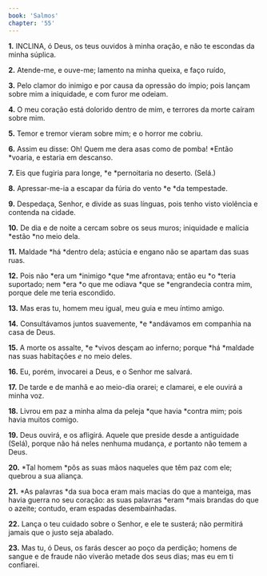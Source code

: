 ```yaml
---
book: 'Salmos'
chapter: '55'
---
```


**1.** INCLINA, ó Deus, os teus ouvidos à minha oração, e não te escondas da minha súplica.

**2.** Atende-me, e ouve-me; lamento na minha queixa, e faço ruído,

**3.** Pelo clamor do inimigo e por causa da opressão do ímpio; pois lançam sobre mim a iniquidade, e com furor me odeiam.

**4.** O meu coração está dolorido dentro de mim, e terrores da morte caíram sobre mim.

**5.** Temor e tremor vieram sobre mim; e o horror me cobriu.

**6.** Assim eu disse: Oh! Quem me dera asas como de pomba! *Então *voaria, e estaria em descanso.

**7.** Eis que fugiria para longe, *e *pernoitaria no deserto. (Selá.)

**8.** Apressar-me-ia a escapar da fúria do vento *e *da tempestade.

**9.** Despedaça, Senhor, e divide as suas línguas, pois tenho visto violência e contenda na cidade.

**10.** De dia e de noite a cercam sobre os seus muros; iniquidade e malícia *estão *no meio dela.

**11.** Maldade *há *dentro dela; astúcia e engano não se apartam das suas ruas.

**12.** Pois não *era um *inimigo *que *me afrontava; então eu *o *teria suportado; nem *era *o que me odiava *que se *engrandecia contra mim, porque dele me teria escondido.

**13.** Mas eras tu, homem meu igual, meu guia e meu íntimo amigo.

**14.** Consultávamos juntos suavemente, *e *andávamos em companhia na casa de Deus.

**15.** A morte os assalte, *e *vivos desçam ao inferno; porque *há *maldade nas suas habitações *e* no meio deles.

**16.** Eu, porém, invocarei a Deus, e o Senhor me salvará.

**17.** De tarde e de manhã e ao meio-dia orarei; e clamarei, e ele ouvirá a minha voz.

**18.** Livrou em paz a minha alma da peleja *que havia *contra mim; pois havia muitos comigo.

**19.** Deus ouvirá, e os afligirá. Aquele que preside desde a antiguidade (Selá), porque não há neles nenhuma mudança, *e* portanto não temem a Deus.

**20.** *Tal homem *pôs as suas mãos naqueles que têm paz com ele; quebrou a sua aliança.

**21.** *As palavras *da sua boca eram mais macias do que a manteiga, mas havia guerra no seu coração: as suas palavras *eram *mais brandas do que o azeite; contudo, eram espadas desembainhadas.

**22.** Lança o teu cuidado sobre o Senhor, e ele te susterá; não permitirá jamais que o justo seja abalado.

**23.** Mas tu, ó Deus, os farás descer ao poço da perdição; homens de sangue e de fraude não viverão metade dos seus dias; mas eu em ti confiarei.